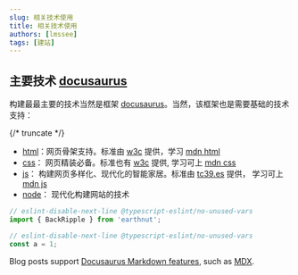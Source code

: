 ```yaml
---
slug: 相关技术使用
title: 相关技术使用
authors: [lmssee]
tags: [建站]
---
```


## 主要技术 [docusaurus]

构建最最主要的技术当然是框架 [docusaurus]。当然，该框架也是需要基础的技术支持：

{/* truncate */}

- [html]：网页骨架支持。标准由 [w3c] 提供，学习 [mdn html](https://developer.mozilla.org/zh-CN/docs/Web/html)
- [css]： 网页精装必备。标准也有 [w3c] 提供, 学习可上 [mdn css](https://developer.mozilla.org/zh-CN/docs/Web/CSS)
- [js]： 构建网页多样化、现代化的智能家居。标准由 [tc39.es] 提供， 学习可上 [mdn js](https://developer.mozilla.org/zh-CN/docs/Web/javascript)
- [node]： 现代化构建网站的技术

```ts
// eslint-disable-next-line @typescript-eslint/no-unused-vars
import { BackRipple } from 'earthnut';

// eslint-disable-next-line @typescript-eslint/no-unused-vars
const a = 1;
```

Blog posts support [Docusaurus Markdown features](https://docusaurus.io/docs/markdown-features), such as [MDX](https://mdxjs.com/).

[docusaurus]: https://docusaurus.io/zh-CN/
[w3c]: https://www.w3.org/zh-hans/
[html]: https://www.w3.org/zh-hans/
[css]: https://developer.mozilla.org/zh-CN/docs/Web/CSS
[tc39.es]: https://tc39.es/
[js]: https://tc39.es/
[node]: https://nodejs.org/zh-cn
